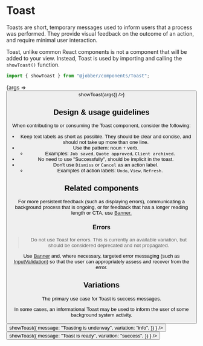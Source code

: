 
<Meta title="Components/Status and Feedback/Toast" component={Toast} />

# Toast

Toasts are short, temporary messages used to inform users that a process was
performed. They provide visual feedback on the outcome of an action, and require
minimal user interaction.

Toast, unlike common React components is not a component that will be added to
your view. Instead, Toast is used by importing and calling the `showToast()`
function.

```ts
import { showToast } from "@jobber/components/Toast";
```

<Canvas>
  <Story
    name="Toast"
    args={{
      message: "Toast has been toasted",
    }}
  >
    {args => <Button label="Show toast" onClick={() => showToast(args)} />}
  </Story>
</Canvas>

<ArgsTable of={showToast} />

## Design & usage guidelines

When contributing to or consuming the Toast component, consider the following:

- Keep text labels as short as possible. They should be clear and concise, and
  should not take up more than one line.
- Use the pattern: noun + verb.
  - Examples: `Job saved`, `Quote approved`, `Client archived`.
- No need to use "Successfully", should be implicit in the toast.
- Don't use `Dismiss` or `Cancel` as an action label.
  - Examples of action labels: `Undo`, `View`, `Refresh`.

## Related components

For more persistent feedback (such as displaying errors), communicating a
background process that is ongoing, or for feedback that has a longer reading
length or CTA, use [Banner.](../?path=/docs/components-banner--banner)

### Errors

> Do not use Toast for errors. This is currently an available variation, but
> should be considered deprecated and not propagated.

Use [Banner](../?path=/docs/components-banner--banner) and, where necessary,
targeted error messaging (such as
[InputValidation](../?path=/docs/components-inputvalidation--input-validation))
so that the user can appropriately assess and recover from the error.

## Variations

The primary use case for Toast is success messages.

In some cases, an informational Toast may be used to inform the user of some
background system activity.

<Canvas>
  <Button
    label="Info Toast"
    variation="learning"
    onClick={() =>
      showToast({
        message: "Toasting is underway",
        variation: "info",
      })
    }
  />
  <Button
    label="Success Toast"
    onClick={() =>
      showToast({
        message: "Toast is ready",
        variation: "success",
      })
    }
  />
</Canvas>
